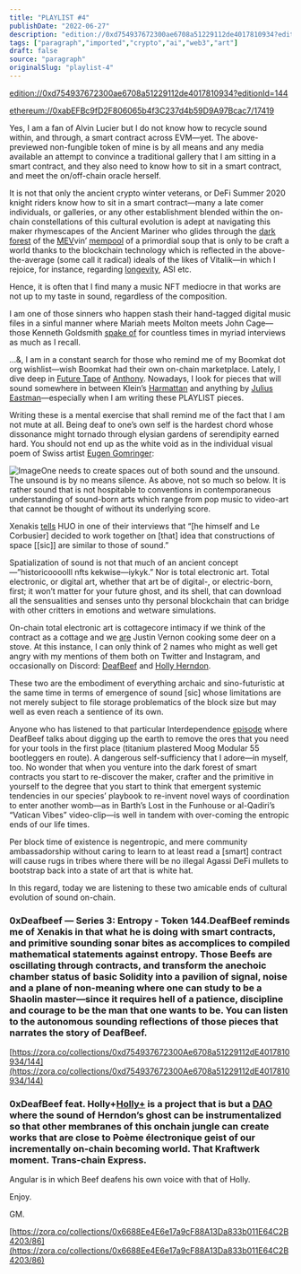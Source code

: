 ```yaml
---
title: "PLAYLIST #4"
publishDate: "2022-06-27"
description: "edition://0xd754937672300ae6708a51229112de4017810934?editionId=1440x—For those Who Sit in a Smart ContractMusicians, and sound artists as well as oth......"
tags: ["paragraph","imported","crypto","ai","web3","art"]
draft: false
source: "paragraph"
originalSlug: "playlist-4"
---
```


[edition://0xd754937672300ae6708a51229112de4017810934?editionId=144](edition://0xd754937672300ae6708a51229112de4017810934?editionId=144)

[ethereum://0xabEFBc9fD2F806065b4f3C237d4b59D9A97Bcac7/17419](ethereum://0xabEFBc9fD2F806065b4f3C237d4b59D9A97Bcac7/17419)

Yes, I am a fan of Alvin Lucier but I do not know how to recycle sound within, and through, a smart contract across EVM—yet. The above-previewed non-fungible token of mine is by all means and any media available an attempt to convince a traditional gallery that I am sitting in a smart contract, and they also need to know how to sit in a smart contract, and meet the on/off-chain oracle herself.

It is not that only the ancient crypto winter veterans, or DeFi Summer 2020 knight riders know how to sit in a smart contract—many a late comer individuals, or galleries, or any other establishment blended within the on-chain constellations of this cultural evolution is adept at navigating this maker rhymescapes of the Ancient Mariner who glides through the [dark forest](https://medium.com/@danrobinson/ethereum-is-a-dark-forest-ecc5f0505dff) of the [MEV](https://docs.flashbots.net/)vin’ [mempool](https://www.blocknative.com/explorer) of a primordial soup that is only to be craft a world thanks to the blockchain technology which is reflected in the above-the-average (some call it radical) ideals of the likes of Vitalik—in which I rejoice, for instance, regarding [longevity](https://www.youtube.com/watch?v=x9TSJK1widA), ASI etc.

Hence, it is often that I find many a music NFT mediocre in that works are not up to my taste in sound, regardless of the composition.

I am one of those sinners who happen stash their hand-tagged digital music files in a sinful manner where Mariah meets Molton meets John Cage—those Kenneth Goldsmith [spake of](https://bombmagazine.org/articles/unedited-transcript-kenneth-goldsmith/) for countless times in myriad interviews as much as I recall.

…&, I am in a constant search for those who remind me of my Boomkat dot org wishlist—wish Boomkat had their own on-chain marketplace. Lately, I dive deep in [Future Tape](https://futuretape.xyz/) of [Anthony](https://twitter.com/fascinated). Nowadays, I look for pieces that will sound somewhere in between Klein’s [Harmattan](https://klein1997.bandcamp.com/album/harmattan) and anything by [Julius Eastman](https://subrosalabel.bandcamp.com/album/three-extended-pieces-for-four-pianos)—especially when I am writing these PLAYLIST pieces.

Writing these is a mental exercise that shall remind me of the fact that I am not mute at all. Being deaf to one’s own self is the hardest chord whose dissonance might tornado through elysian gardens of serendipity earned hard. You should not end up as the white void as in the individual visual poem of Swiss artist [Eugen Gomringer](https://ubu-mirror.ch/historical/gomringer/index.html):

![Image](https://storage.googleapis.com/papyrus_images/2f20c5faf0da667e693eb8b1dbe23e9a.gif)One needs to create spaces out of both sound and the unsound. The unsound is by no means silence. As above, not so much so below. It is rather sound that is not hospitable to conventions in contemporaneous understanding of sound-born arts which range from pop music to video-art that cannot be thought of without its underlying score.

Xenakis [tells](https://jrp-editions.com/art/books/art-theory/documents-series/a-brief-history-of-new-music/) HUO in one of their interviews that “[he himself and Le Corbusier] decided to work together on [that] idea that constructions of space [[sic]] are similar to those of sound.”

Spatialization of sound is not that much of an ancient concept—”historicoooolll nfts kekwise—iykyk.” Nor is total electronic art. Total electronic, or digital art, whether that art be of digital-, or electric-born, first; it won’t matter for your future ghost, and its shell, that can download all the sensualities and senses unto thy personal blockchain that can bridge with other critters in emotions and wetware simulations.

On-chain total electronic art is cottagecore intimacy if we think of the contract as a cottage and we [are](https://www.grubstreet.com/2012/02/what-justin-vernon-ate-in-that-cabin.html) Justin Vernon cooking some deer on a stove. At this instance, I can only think of 2 names who might as well get angry with my mentions of them both on Twitter and Instagram, and occasionally on Discord: [DeafBeef](https://www.deafbeef.com/) and [Holly Herndon](https://www.hollyherndon.com/).

These two are the embodiment of everything archaic and sino-futuristic at the same time in terms of emergence of sound [sic] whose limitations are not merely subject to file storage problematics of the block size but may well as even reach a sentience of its own.

Anyone who has listened to that particular Interdependence [episode](https://www.patreon.com/posts/cooking-self-and-58854523) where DeafBeef talks about digging up the earth to remove the ores that you need for your tools in the first place (titanium plastered Moog Modular 55 bootleggers en route). A dangerous self-sufficiency that I adore—in myself, too. No wonder that when you venture into the dark forest of smart contracts you start to re-discover the maker, crafter and the primitive in yourself to the degree that you start to think that emergent systemic tendencies in our species’ playbook to re-invent novel ways of coordination to enter another womb—as in Barth’s Lost in the Funhouse or al-Qadiri’s “Vatican Vibes” video-clip—is well in tandem with over-coming the entropic ends of our life times.

Per block time of existence is negentropic, and mere community ambassadorship without caring to learn to at least read a [smart] contract will cause rugs in tribes where there will be no illegal Agassi DeFi mullets to bootstrap back into a state of art that is white hat.

In this regard, today we are listening to these two amicable ends of cultural evolution of sound on-chain.

### 0xDeafbeef — Series 3: Entropy - Token 144.DeafBeef reminds me of Xenakis in that what he is doing with smart contracts, and primitive sounding sonar bites as accomplices to compiled mathematical statements against entropy. Those Beefs are oscillating through contracts, and transform the anechoic chamber status of basic Solidity into a pavilion of signal, noise and a plane of non-meaning where one can study to be a Shaolin master—since it requires hell of a patience, discipline and courage to be the man that one wants to be. You can listen to the autonomous sounding reflections of those pieces that narrates the story of DeafBeef.

[https://zora.co/collections/0xd754937672300Ae6708a51229112dE4017810934/144](https://zora.co/collections/0xd754937672300Ae6708a51229112dE4017810934/144)

### 0xDeafBeef feat. Holly+[Holly+](https://holly.plus/) is a project that is but a [DAO](https://hollyherndon.bandcamp.com/track/dao) where the sound of Herndon’s ghost can be instrumentalized so that other membranes of this onchain jungle can create works that are close to Poème électronique geist of our incrementally on-chain becoming world. That Kraftwerk moment. Trans-chain Express.

Angular is in which Beef deafens his own voice with that of Holly.

Enjoy.

GM.

[https://zora.co/collections/0x6688Ee4E6e17a9cF88A13Da833b011E64C2B4203/86](https://zora.co/collections/0x6688Ee4E6e17a9cF88A13Da833b011E64C2B4203/86)